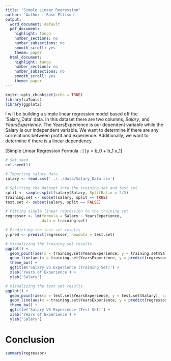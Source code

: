 ```yaml
---
title: "Simple Linear Regression"
author: 'Author : Rose Ellison'
output:
  word_document: default
  pdf_document:
    highlight: tango
    number_sections: no
    number_subsections: no
    smooth_scroll: yes
    theme: paper
  html_document:
    highlight: tango
    number_sections: no
    number_subsections: no
    smooth_scroll: yes
    theme: paper
---
```


```r
knitr::opts_chunk$set(echo = TRUE)
library(caTools)
library(ggplot2)
```

I will be building a simple linear regression model based off the 'Salary_Data' data. 
In this dataset there are two columns, $Salary$, and $YearsExperience$. The YearsExperience is our dependent variable while the Salary is our independent variable. 
We want to determine if there are any correlations between profit and experience. Additionally, we want to determine if there is a linear dependency.

\[Simple Linear Regression Formula : \]
\[y = b_0 + b_1  x_1\]

```r
# Set seed
set.seed(1)

# Importing salary data
salary <- read.csv('../../data/Salary_Data.csv')

# Splitting the dataset into the training set and test set
split <- sample.split(salary$Salary, SplitRatio = 2/3)
training.set <- subset(salary, split == TRUE)
test.set <- subset(salary, split == FALSE)

# Fitting simple linear regression to the training set
regressor <- lm(formula = Salary ~ YearsExperience,
                data = training.set)

# Predicting the test set results
y.pred <- predict(regressor, newdata = test.set)

# Visualizing the training set results
ggplot() + 
  geom_point(aes(x = training.set$YearsExperience, y = training.set$Salary), col = 'lightblue') + 
  geom_line(aes(x = training.set$YearsExperience, y = predict(regressor, newdata = training.set)), col = 'darkblue') + 
  theme_bw() + 
  ggtitle('Salary VS Experience (Training Set)') + 
  xlab('Years of Experience') + 
  ylab('Salary')

```




```r
# Visualizing the test set results
ggplot() + 
  geom_point(aes(x = test.set$YearsExperience, y = test.set$Salary), col = 'lightblue') + 
  geom_line(aes(x = training.set$YearsExperience, y = predict(regressor, newdata = training.set)), col = 'darkblue') + 
  theme_bw() + 
  ggtitle('Salary VS Experience (Test Set)') + 
  xlab('Years of Experience') + 
  ylab('Salary')
```
# Conclusion
```r
summary(regressor)
```

